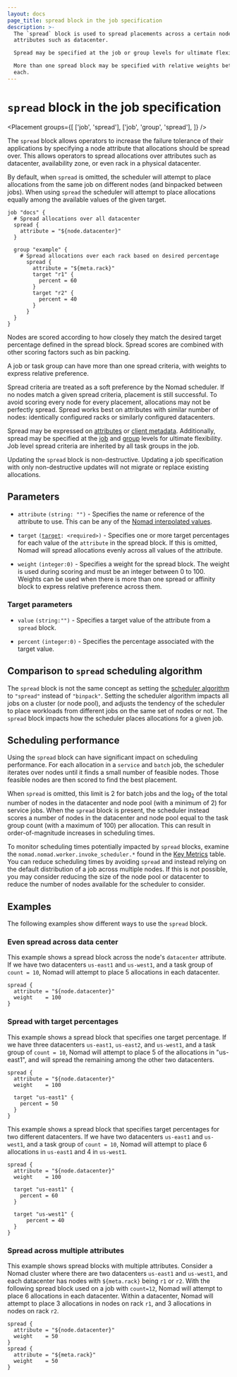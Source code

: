 ```yaml
---
layout: docs
page_title: spread block in the job specification
description: >-
  The `spread` block is used to spread placements across a certain node
  attributes such as datacenter.

  Spread may be specified at the job or group levels for ultimate flexibility.

  More than one spread block may be specified with relative weights between
  each.
---
```


# `spread` block in the job specification

<Placement
  groups={[
    ['job', 'spread'],
    ['job', 'group', 'spread'],
  ]}
/>

The `spread` block allows operators to increase the failure tolerance of their
applications by specifying a node attribute that allocations should be spread
over. This allows operators to spread allocations over attributes such as
datacenter, availability zone, or even rack in a physical datacenter.

By default, when `spread` is omitted, the scheduler will attempt to place
allocations from the same job on different nodes (and binpacked between
jobs). When using `spread` the scheduler will attempt to place allocations
equally among the available values of the given target.

```hcl
job "docs" {
  # Spread allocations over all datacenter
  spread {
    attribute = "${node.datacenter}"
  }

  group "example" {
    # Spread allocations over each rack based on desired percentage
      spread {
        attribute = "${meta.rack}"
        target "r1" {
          percent = 60
        }
        target "r2" {
          percent = 40
        }
      }
  }
}
```

Nodes are scored according to how closely they match the desired target
percentage defined in the spread block. Spread scores are combined with other
scoring factors such as bin packing.

A job or task group can have more than one spread criteria, with weights to
express relative preference.

Spread criteria are treated as a soft preference by the Nomad scheduler. If no
nodes match a given spread criteria, placement is still successful. To avoid
scoring every node for every placement, allocations may not be perfectly
spread. Spread works best on attributes with similar number of nodes:
identically configured racks or similarly configured datacenters.

Spread may be expressed on [attributes][interpolation] or [client
metadata][client-meta].  Additionally, spread may be specified at the [job][job]
and [group][group] levels for ultimate flexibility. Job level spread criteria
are inherited by all task groups in the job.

Updating the `spread` block is non-destructive. Updating a job specification
with only non-destructive updates will not migrate or replace existing
allocations.

## Parameters

- `attribute` `(string: "")` - Specifies the name or reference of the attribute
  to use. This can be any of the [Nomad interpolated
  values](/nomad/docs/reference/runtime-variable-interpolation#interpreted_node_vars).

- `target` <code>([target](#target-parameters): &lt;required&gt;)</code> - Specifies one or more target
  percentages for each value of the `attribute` in the spread block. If this is omitted,
  Nomad will spread allocations evenly across all values of the attribute.

- `weight` `(integer:0)` - Specifies a weight for the spread block. The weight is used
  during scoring and must be an integer between 0 to 100. Weights can be used
  when there is more than one spread or affinity block to express relative preference across them.

### Target parameters

- `value` `(string:"")` - Specifies a target value of the attribute from a `spread` block.

- `percent` `(integer:0)` - Specifies the percentage associated with the target value.

## Comparison to `spread` scheduling algorithm

The `spread` block is not the same concept as setting the [scheduler
algorithm][] to `"spread"` instead of `"binpack"`. Setting the scheduler
algorithm impacts all jobs on a cluster (or node pool), and adjusts the tendency
of the scheduler to place workloads from different jobs on the same set of nodes
or not. The `spread` block impacts how the scheduler places allocations for a
given job.

## Scheduling performance

Using the `spread` block can have significant impact on scheduling
performance. For each allocation in a `service` and `batch` job, the scheduler
iterates over nodes until it finds a small number of feasible nodes. Those
feasible nodes are then scored to find the best placement.

When `spread` is omitted, this limit is 2 for batch jobs and the log<sub>2</sub>
of the total number of nodes in the datacenter and node pool (with a minimum of
2) for service jobs. When the `spread` block is present, the scheduler instead
scores a number of nodes in the datacenter and node pool equal to the task group
count (with a maximum of 100) per allocation. This can result in
order-of-magnitude increases in scheduling times.

To monitor scheduling times potentially impacted by `spread` blocks, examine the
`nomad.nomad.worker.invoke_scheduler.*` found in the [Key Metrics][] table. You
can reduce scheduling times by avoiding `spread` and instead relying on the
default distribution of a job across multiple nodes. If this is not possible,
you may consider reducing the size of the node pool or datacenter to reduce the
number of nodes available for the scheduler to consider.

## Examples

The following examples show different ways to use the `spread` block.

### Even spread across data center

This example shows a spread block across the node's `datacenter` attribute. If we have
two datacenters `us-east1` and `us-west1`, and a task group of `count = 10`,
Nomad will attempt to place 5 allocations in each datacenter.

```hcl
spread {
  attribute = "${node.datacenter}"
  weight    = 100
}
```

### Spread with target percentages

This example shows a spread block that specifies one target percentage. If we
have three datacenters `us-east1`, `us-east2`, and `us-west1`, and a task group
of `count = 10`, Nomad will attempt to place 5 of the allocations in "us-east1",
and will spread the remaining among the other two datacenters.

```hcl
spread {
  attribute = "${node.datacenter}"
  weight    = 100

  target "us-east1" {
    percent = 50
  }
}
```

This example shows a spread block that specifies target percentages for two
different datacenters. If we have two datacenters `us-east1` and `us-west1`,
and a task group of `count = 10`, Nomad will attempt to place 6 allocations
in `us-east1` and 4 in `us-west1`.

```hcl
spread {
  attribute = "${node.datacenter}"
  weight    = 100

  target "us-east1" {
    percent = 60
  }

  target "us-west1" {
      percent = 40
  }
}
```

### Spread across multiple attributes

This example shows spread blocks with multiple attributes. Consider a Nomad cluster
where there are two datacenters `us-east1` and `us-west1`, and each datacenter has nodes
with `${meta.rack}` being `r1` or `r2`. With the following spread block used on a job with `count=12`, Nomad
will attempt to place 6 allocations in each datacenter. Within a datacenter, Nomad will
attempt to place 3 allocations in nodes on rack `r1`, and 3 allocations in nodes on rack `r2`.

```hcl
spread {
  attribute = "${node.datacenter}"
  weight    = 50
}
spread {
  attribute = "${meta.rack}"
  weight    = 50
}
```

[job]: /nomad/docs/job-specification/job 'Nomad job Job Specification'
[group]: /nomad/docs/job-specification/group 'Nomad group Job Specification'
[client-meta]: /nomad/docs/configuration/client#meta 'Nomad meta Job Specification'
[task]: /nomad/docs/job-specification/task 'Nomad task Job Specification'
[interpolation]: /nomad/docs/reference/runtime-variable-interpolation 'Nomad interpolation'
[node-variables]: /nomad/docs/reference/runtime-variable-interpolation#node-variables- 'Nomad interpolation-Node variables'
[constraint]: /nomad/docs/job-specification/constraint 'Nomad Constraint job Specification'
[Key Metrics]: /nomad/docs/reference/metrics#key-metrics
[scheduler algorithm]: /nomad/commands/operator/scheduler/set-config#scheduler-algorithm
